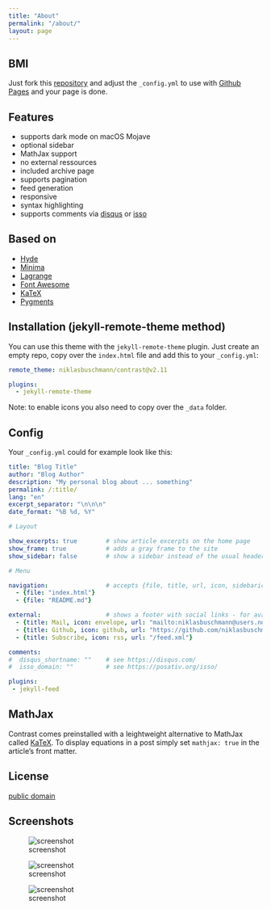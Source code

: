 ```yaml
---
title: "About"
permalink: "/about/"
layout: page
---
```


## BMI

Just fork this [repository](https://github.com/niklasbuschmann/contrast) and adjust the `_config.yml` to use with [Github Pages](https://pages.github.com/) and your page is done.

## Features

 - supports dark mode on macOS Mojave
 - optional sidebar
 - MathJax support
 - no external ressources
 - included archive page
 - supports pagination
 - feed generation
 - responsive
 - syntax highlighting
 - supports comments via [disqus](https://disqus.com/) or [isso](http://posativ.org/isso/)

## Based on

- [Hyde](https://github.com/poole/hyde)
- [Minima](https://github.com/jekyll/minima)
- [Lagrange](https://github.com/LeNPaul/Lagrange)
- [Font Awesome](http://fontawesome.io/)
- [KaTeX](https://katex.org/)
- [Pygments](https://github.com/richleland/pygments-css)

## Installation (jekyll-remote-theme method)

You can use this theme with the `jekyll-remote-theme` plugin. Just create an empty repo, copy over the `index.html` file and add this to your `_config.yml`:

```yaml
remote_theme: niklasbuschmann/contrast@v2.11

plugins:
  - jekyll-remote-theme
```

Note: to enable icons you also need to copy over the `_data` folder.

## Config

Your `_config.yml` could for example look like this:

```yaml
title: "Blog Title"
author: "Blog Author"
description: "My personal blog about ... something"
permalink: /:title/
lang: "en"
excerpt_separator: "\n\n\n"
date_format: "%B %d, %Y"

# Layout

show_excerpts: true        # show article excerpts on the home page
show_frame: true           # adds a gray frame to the site
show_sidebar: false        # show a sidebar instead of the usual header

# Menu

navigation:                # accepts {file, title, url, icon, sidebaricon}
  - {file: "index.html"}
  - {file: "README.md"}

external:                  # shows a footer with social links - for available icons see fontawesome.com/icons
  - {title: Mail, icon: envelope, url: "mailto:niklasbuschmann@users.noreply.github.com"}
  - {title: Github, icon: github, url: "https://github.com/niklasbuschmann/contrast"}
  - {title: Subscribe, icon: rss, url: "/feed.xml"}

comments:
#  disqus_shortname: ""    # see https://disqus.com/
#  isso_domain: ""         # see https://posativ.org/isso/

plugins:
 - jekyll-feed

```

## MathJax

Contrast comes preinstalled with a leightweight alternative to MathJax called [KaTeX](https://katex.org/). To display equations in a post simply set `mathjax: true` in the article's front matter.

## License

[public domain](http://unlicense.org/)

## Screenshots

![screenshot](https://user-images.githubusercontent.com/4943215/109431850-cd711780-7a08-11eb-8601-2763f2ee6bb4.png)

![screenshot](https://user-images.githubusercontent.com/4943215/109431832-b6cac080-7a08-11eb-9c5e-a058680c23a1.png)

![screenshot](https://user-images.githubusercontent.com/4943215/73125194-5f0b8b80-3fa4-11ea-805c-8387187503ad.png)
